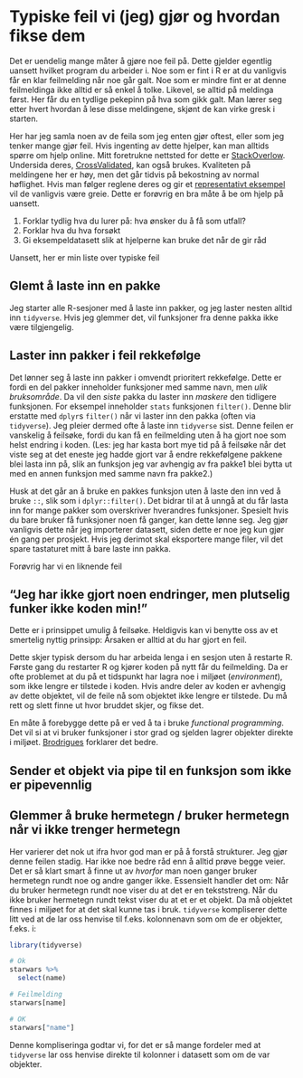 # Typiske feil vi (jeg) gjør og hvordan fikse dem

Det er uendelig mange måter å gjøre noe feil på. Dette gjelder egentlig uansett hvilket program du arbeider i. Noe som er fint i R er at du vanligvis får en klar feilmelding når noe går galt. Noe som er mindre fint er at denne feilmeldinga ikke alltid er så enkel å tolke. Likevel, se alltid på meldinga først. Her får du en tydlige pekepinn på hva som gikk galt. Man lærer seg etter hvert hvordan å lese disse meldingene, skjønt de kan virke gresk i starten. 

Her har jeg samla noen av de feila som jeg enten gjør oftest, eller som jeg tenker mange gjør feil. Hvis ingenting av dette hjelper, kan man alltids spørre om hjelp online. Mitt foretrukne nettsted for dette er [StackOverlow](https://stackoverflow.com/). Undersida deres, [CrossValidated](https://stats.stackexchange.com/), kan også brukes. Kvaliteten på meldingene her er høy, men det går tidvis på bekostning av normal høflighet. Hvis man følger reglene deres og gir et [representativt eksempel](https://reprex.tidyverse.org/) vil de vanligvis være greie. Dette er forøvrig en bra måte å be om hjelp på uansett.

1. Forklar tydlig hva du lurer på: hva ønsker du å få som utfall?
2. Forklar hva du hva forsøkt
3. Gi eksempeldatasett slik at hjelperne kan bruke det når de gir råd

Uansett, her er min liste over typiske feil

## Glemt å laste inn en pakke

Jeg starter alle R-sesjoner med å laste inn pakker, og jeg laster nesten alltid inn `tidyverse`. Hvis jeg glemmer det, vil funksjoner fra denne pakka ikke være tilgjengelig.

## Laster inn pakker i feil rekkefølge

Det lønner seg å laste inn pakker i omvendt prioritert rekkefølge. Dette er fordi en del pakker inneholder funksjoner med samme navn, men *ulik bruksområde*. Da vil den *siste* pakka du laster inn *maskere* den tidligere funksjonen. For eksempel inneholder `stats` funksjonen `filter()`. Denne blir erstatte med `dplyr`s `filter()` når vi laster inn den pakka (often via `tidyverse`). Jeg pleier dermed ofte å laste inn `tidyverse` sist. Denne feilen er vanskelig å feilsøke, fordi du kan få en feilmelding uten å ha gjort noe som helst endring i koden. (Les: jeg har kasta bort mye tid på å feilsøke når det viste seg at det eneste jeg hadde gjort var å endre rekkefølgene pakkene blei lasta inn på, slik an funksjon jeg var avhengig av fra pakke1 blei bytta ut med en annen funksjon med samme navn fra pakke2.)

Husk at det går an å bruke en pakkes funksjon uten å laste den inn ved å bruke `::`, slik som i `dplyr::filter()`. Det bidrar til at å unngå at du får lasta inn for mange pakker som overskriver hverandres funksjoner. Spesielt hvis du bare bruker få funksjoner noen få ganger, kan dette lønne seg. Jeg gjør vanligvis dette når jeg importerer datasett, siden dette er noe jeg kun gjør én gang per prosjekt. Hvis jeg derimot skal eksportere mange filer, vil det spare tastaturet mitt å bare laste inn pakka.

Forøvrig har vi en liknende feil

## "Jeg har ikke gjort noen endringer, men plutselig funker ikke koden min!"

Dette er i prinsippet umulig å feilsøke. Heldigvis kan vi benytte oss av et smertelig nyttig prinsipp: Årsaken er alltid at du har gjort en feil.

Dette skjer typisk dersom du har arbeida lenga i en sesjon uten å restarte R. Første gang du restarter R og kjører koden på nytt får du feilmelding. Da er ofte problemet at du på et tidspunkt har lagra noe i miljøet (*environment*), som ikke lengre er tilstede i koden. Hvis andre deler av koden er avhengig av dette objektet, vil de feile nå som objektet ikke lengre er tilstede. Du må rett og slett finne ut hvor bruddet skjer, og fikse det.

En måte å forebygge dette på er ved å ta i bruke *functional programming*. Det vil si at vi bruker funksjoner i stor grad og sjelden lagrer objekter direkte i miljøet. [Brodrigues](https://www.brodrigues.co/blog/2022-05-26-safer_programs/) forklarer det bedre.

## Sender et objekt via pipe til en funksjon som ikke er pipevennlig

## Glemmer å bruke hermetegn / bruker hermetegn når vi ikke trenger hermetegn

Her varierer det nok ut ifra hvor god man er på å forstå strukturer. Jeg gjør denne feilen stadig. Har ikke noe bedre råd enn å alltid prøve begge veier. Det er så klart smart å finne ut av *hvorfor* man noen ganger bruker hermetegn rundt noe og andre ganger ikke. Essensielt handler det om: Når du bruker hermetegn rundt noe viser du at det er en tekststreng. Når du ikke bruker hermetegn rundt tekst viser du at et er et objekt. Da må objektet finnes i miljøet for at det skal kunne tas i bruk. `tidyverse` kompliserer dette litt ved at de lar oss henvise til f.eks. kolonnenavn som om de er objekter, f.eks. i:

```r
library(tidyverse)

# Ok
starwars %>% 
  select(name)

# Feilmelding
starwars[name]

# OK
starwars["name"]
```
Denne kompliseringa godtar vi, for det er så mange fordeler med at `tidyverse` lar oss henvise direkte til kolonner i datasett som om de var objekter.
